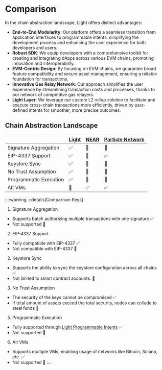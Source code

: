 # Comparison

In the chain abstraction landscape, Light offers distinct advantages:

- **End-to-End Modularity**: Our platform offers a seamless transition from application interfaces to programmable intents, simplifying the development process and enhancing the user experience for both developers and users.
- **Robust SDK**: We equip developers with a comprehensive toolkit for creating and integrating dApps across various EVM chains, promoting innovation and interoperability.
- **EVM-Centric Design**: By focusing on EVM chains, we guarantee broad feature compatibility and secure asset management, ensuring a reliable foundation for transactions.
- **Innovative Gas Relay Network**: Our approach simplifies the user experience by streamlining transaction costs and processes, thanks to our network of competitive gas relayers.
- **Light Layer**: We leverage our custom L2 rollup solution to facilitate and execute cross-chain transactions more efficiently, driven by user-defined intents for smoother, more precise outcomes.

## Chain Abstraction Landscape

|                        | [Light](https://light.so) | [NEAR](https://near.org) | [Particle Network](https://particle.network) |
| ---------------------- | :------------------------ | :----------------------- | :------------------------------------------- |
| Signature Aggregation  | ✅                        | 🛑                       | 🛑                                           |
| EIP-4337 Support       | ✅                        | 🔴                       | ✅                                           |
| Keystore Sync          | ✅                        | 🔶                       | 🔶                                           |
| No Trust Assumption    | ✅                        | 🔶                       | 🔶                                           |
| Programmatic Execution | ✅                        | 🛑                       | 🛑                                           |
| Alt VMs                | 🛑                        | ✅                       | ✅                                           |

::::warning
:::details[Comparison Keys]

1. Signature Aggregation

- Supports batch authorizing multiple transactions with one signature ✅
- Not supported 🔴

2. EIP-4337 Support

- Fully compatible with EIP-4337 ✅
- Not compatible with EIP-4337 🔴

2. Keystore Sync

- Supports the ability to sync the keystore configuration across all chains ✅
- Not limited to smart contract accounts. 🔶

3. No Trust Assumption

- The security of the keys cannot be compromised ✅
- If total amount of assets exceed the total security, nodes can collude to steal funds 🔶

5. Programmatic Execution

- Fully supported through [Light Programmable Intents](/light-programmable-intents) ✅
- Not supported 🔴

6. Alt VMs

- Supports multiple VMs, enabling usage of networks like Bitcoin, Solana, etc. ✅
- Not supported 🛑
  ::::
